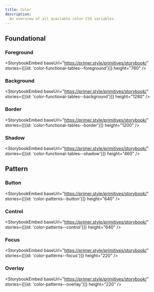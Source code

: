 ```yaml
---
title: Color
description:
  An overview of all available color CSS variables
---
```


## Foundational

### Foreground

<StorybookEmbed
  baseUrl="https://primer.style/primitives/storybook/"
  stories={[{id: 'color-functional-tables--foreground'}]}
  height="760"
/>

### Background

<StorybookEmbed
  baseUrl="https://primer.style/primitives/storybook/"
  stories={[{id: 'color-functional-tables--background'}]}
  height="1280"
/>

### Border

<StorybookEmbed
  baseUrl="https://primer.style/primitives/storybook/"
  stories={[{id: 'color-functional-tables--border'}]}
  height="1200"
/>

### Shadow

<StorybookEmbed
  baseUrl="https://primer.style/primitives/storybook/"
  stories={[{id: 'color-functional-tables--shadow'}]}
  height="460"
/>

## Pattern

### Button

<StorybookEmbed
  baseUrl="https://primer.style/primitives/storybook/"
  stories={[{id: 'color-patterns--button'}]}
  height="640"
/>

### Control

<StorybookEmbed
  baseUrl="https://primer.style/primitives/storybook/"
  stories={[{id: 'color-patterns--control'}]}
  height="640"
/>

### Focus

<StorybookEmbed
  baseUrl="https://primer.style/primitives/storybook/"
  stories={[{id: 'color-patterns--focus'}]}
  height="220"
/>

### Overlay

<StorybookEmbed
  baseUrl="https://primer.style/primitives/storybook/"
  stories={[{id: 'color-patterns--overlay'}]}
  height="220"
/>
